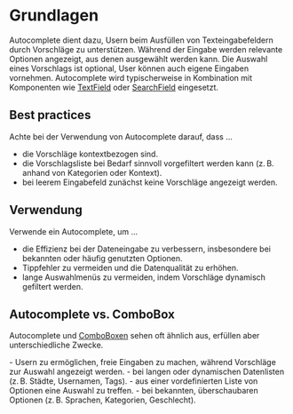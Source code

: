 # Grundlagen

Autocomplete dient dazu, Usern beim Ausfüllen von Texteingabefeldern durch
Vorschläge zu unterstützen. Während der Eingabe werden relevante Optionen
angezeigt, aus denen ausgewählt werden kann. Die Auswahl eines Vorschlags ist
optional, User können auch eigene Eingaben vornehmen. Autocomplete wird
typischerweise in Kombination mit Komponenten wie
[TextField](/03-components/form-controls/text-field) oder
[SearchField](/03-components/form-controls/search-field) eingesetzt.

## Best practices

Achte bei der Verwendung von Autocomplete darauf, dass ...

- die Vorschläge kontextbezogen sind.
- die Vorschlagsliste bei Bedarf sinnvoll vorgefiltert werden kann (z. B. anhand
  von Kategorien oder Kontext).
- bei leerem Eingabefeld zunächst keine Vorschläge angezeigt werden.

## Verwendung

Verwende ein Autocomplete, um ...

- die Effizienz bei der Dateneingabe zu verbessern, insbesondere bei bekannten
  oder häufig genutzten Optionen.
- Tippfehler zu vermeiden und die Datenqualität zu erhöhen.
- lange Auswahlmenüs zu vermeiden, indem Vorschläge dynamisch gefiltert werden.

## Autocomplete vs. ComboBox

Autocomplete und [ComboBoxen](/03-components/form-controls/combo-box) sehen oft
ähnlich aus, erfüllen aber unterschiedliche Zwecke.

<DoAndDont> 
<Plain heading="Verwende Autocomplete, um z. B. ...">
- Usern zu ermöglichen, freie Eingaben zu machen, während Vorschläge zur Auswahl angezeigt werden. 
- bei langen oder dynamischen Datenlisten (z. B. Städte, Usernamen, Tags). 
</Plain>

<Plain heading="Verwende ComboBox, um z. B. ...">
- aus einer vordefinierten Liste von Optionen eine Auswahl zu treffen.
- bei bekannten, überschaubaren Optionen (z. B. Sprachen, Kategorien, Geschlecht).
</Plain>
</DoAndDont>
